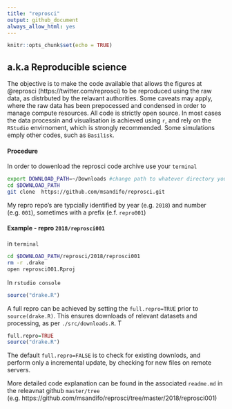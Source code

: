 ```yaml
---
title: "reprosci"
output: github_document
always_allow_html: yes
---
```


```r
knitr::opts_chunk$set(echo = TRUE)
```
##  a.k.a Reproducible science

The objective is to make the code available that allows the figures at @reprosci (https://twitter.com/reprosci) to be reproduced using the raw data, as distrbuted by the relavant authorities. Some caveats may apply, where the raw data has been prepocessed and condensed in order to manage compute resources. All code is strictly open source. In most cases the data processin and visualisation is achieved using ```r```, and rely on the ```RStudio``` envirnoment, which is strongly recommended. Some simulations emply other codes, such as ```Basilisk```.

#### Procedure

In order to dowenload the reprosci code archive  use your ```terminal```
```bash
export DOWNLOAD_PATH=~/Downloads #change path to whatever directory you want
cd $DOWNLOAD_PATH 
git clone  https://github.com/msandifo/reprosci.git
```

My repro repo's  are typcially identified by year (e.g. ```2018```) and number (e.g. ```001```), sometimes with a prefix (e.f. ```repro001```)

#### Example - repro ```2018/reprosci001```

in ```terminal```
```bash
cd $DOWNLOAD_PATH/reprosci/2018/reprosci001  
rm -r .drake 
open reprosci001.Rproj 
```
In ```rstudio console```
```r
source("drake.R")
```

A full repro can be achieved by setting the ```full.repro=TRUE``` prior to  ```source(drake.R)```. This ensures downloads of relevant datasets and processing, as per ```./src/downloads.R```. T
```r
full.repro=TRUE
source("drake.R")
```
The default ```full.repro=FALSE``` is to check for existing downlods, and perform only a incremental update, by checking for new files on remote servers. 

More detailed code explanation can be found in the associated ```readme.md``` in the releavnat github ```master/tree``` (e.g. https://github.com/msandifo/reprosci/tree/master/2018/reprosci001)

